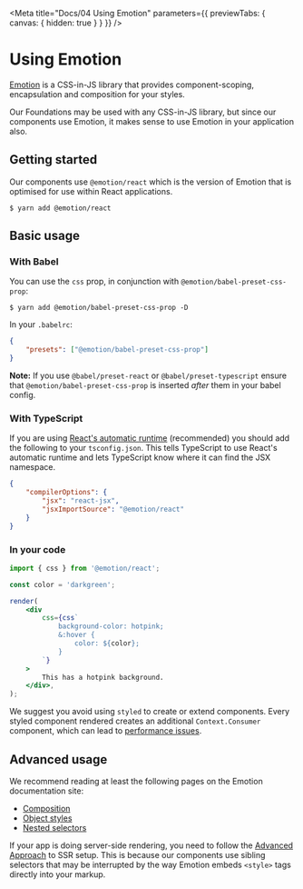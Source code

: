 
<Meta
	title="Docs/04 Using Emotion"
	parameters={{ previewTabs: { canvas: { hidden: true } } }}
/>

# Using Emotion

[Emotion](https://emotion.sh/) is a CSS-in-JS library that provides component-scoping, encapsulation and composition for your styles.

Our Foundations may be used with any CSS-in-JS library, but since our components use Emotion, it makes sense to use Emotion in your application also.

## Getting started

Our components use `@emotion/react` which is the version of Emotion that is optimised for use within React applications.

```shell
$ yarn add @emotion/react
```

## Basic usage

### With Babel

You can use the `css` prop, in conjunction with `@emotion/babel-preset-css-prop`:

```shell
$ yarn add @emotion/babel-preset-css-prop -D
```

In your `.babelrc`:

```json
{
	"presets": ["@emotion/babel-preset-css-prop"]
}
```

**Note:** If you use `@babel/preset-react` or `@babel/preset-typescript` ensure that `@emotion/babel-preset-css-prop` is inserted _after_ them in your babel config.

### With TypeScript

If you are using [React's automatic runtime](https://reactjs.org/blog/2020/09/22/introducing-the-new-jsx-transform.html) (recommended) you should add the following to your `tsconfig.json`. This tells TypeScript to use React's automatic runtime and lets TypeScript know where it can find the JSX namespace.

```json
{
	"compilerOptions": {
		"jsx": "react-jsx",
		"jsxImportSource": "@emotion/react"
	}
}
```

### In your code

```jsx
import { css } from '@emotion/react';

const color = 'darkgreen';

render(
	<div
		css={css`
			background-color: hotpink;
			&:hover {
				color: ${color};
			}
		`}
	>
		This has a hotpink background.
	</div>,
);
```

We suggest you avoid using `styled` to create or extend components. Every styled component rendered creates an additional `Context.Consumer` component, which can lead to [performance issues](https://calendar.perfplanet.com/2019/the-unseen-performance-costs-of-css-in-js-in-react-apps/).

## Advanced usage

We recommend reading at least the following pages on the Emotion documentation site:

-   [Composition](https://emotion.sh/docs/composition)
-   [Object styles](https://emotion.sh/docs/object-styles)
-   [Nested selectors](https://emotion.sh/docs/nested)

If your app is doing server-side rendering, you need to follow the [Advanced Approach](https://emotion.sh/docs/ssr#advanced-approach) to SSR setup. This is because our components use sibling selectors that may be interrupted by the way Emotion embeds `<style>` tags directly into your markup.
